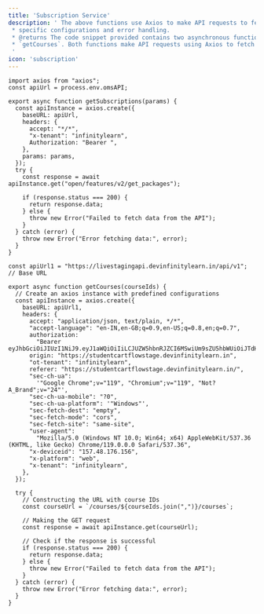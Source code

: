 ```yaml
---
title: 'Subscription Service'
description: ' The above functions use Axios to make API requests to fetch subscriptions and courses data with
 * specific configurations and error handling.
 * @returns The code snippet provided contains two asynchronous functions: `getSubscriptions` and
 * `getCourses`. Both functions make API requests using Axios to fetch data from different endpoints.
 '
icon: 'subscription'
---
```


```
import axios from "axios";
const apiUrl = process.env.omsAPI;

export async function getSubscriptions(params) {
  const apiInstance = axios.create({
    baseURL: apiUrl,
    headers: {
      accept: "*/*",
      "x-tenant": "infinitylearn",
      Authorization: "Bearer ",
    },
    params: params,
  });
  try {
    const response = await apiInstance.get("open/features/v2/get_packages");

    if (response.status === 200) {
      return response.data;
    } else {
      throw new Error("Failed to fetch data from the API");
    }
  } catch (error) {
    throw new Error("Error fetching data:", error);
  }
}

const apiUrl1 = "https://livestagingapi.devinfinitylearn.in/api/v1"; // Base URL

export async function getCourses(courseIds) {
  // Create an axios instance with predefined configurations
  const apiInstance = axios.create({
    baseURL: apiUrl1,
    headers: {
      accept: "application/json, text/plain, */*",
      "accept-language": "en-IN,en-GB;q=0.9,en-US;q=0.8,en;q=0.7",
      authorization:
        "Bearer eyJhbGciOiJIUzI1NiJ9.eyJ1aWQiOiIiLCJUZW5hbnRJZCI6MSwiUm9sZU5hbWUiOiJTdHVkZW50IiwiREJJZCI6IjQ4MTAyMzgiLCJGaXJzdE5hbWUiOiJ0IiwiVGVuYW50Q29kZSI6ImluZmluaXR5bGVhcm4iLCJMYXN0TmFtZSI6InYiLCJleHAiOjE2OTk3MTAzMjIsIlJvbGVJZCI6IjEiLCJpYXQiOjE2OTk2MjM5MjJ9.dMvI4Mnt_GjCYX97x2bmyq8q93FhXoAf9njkVqN35Bo",
      origin: "https://studentcartflowstage.devinfinitylearn.in",
      "ot-tenant": "infinitylearn",
      referer: "https://studentcartflowstage.devinfinitylearn.in/",
      "sec-ch-ua":
        '"Google Chrome";v="119", "Chromium";v="119", "Not?A_Brand";v="24"',
      "sec-ch-ua-mobile": "?0",
      "sec-ch-ua-platform": '"Windows"',
      "sec-fetch-dest": "empty",
      "sec-fetch-mode": "cors",
      "sec-fetch-site": "same-site",
      "user-agent":
        "Mozilla/5.0 (Windows NT 10.0; Win64; x64) AppleWebKit/537.36 (KHTML, like Gecko) Chrome/119.0.0.0 Safari/537.36",
      "x-deviceid": "157.48.176.156",
      "x-platform": "web",
      "x-tenant": "infinitylearn",
    },
  });

  try {
    // Constructing the URL with course IDs
    const courseUrl = `/courses/${courseIds.join(",")}/courses`;

    // Making the GET request
    const response = await apiInstance.get(courseUrl);

    // Check if the response is successful
    if (response.status === 200) {
      return response.data;
    } else {
      throw new Error("Failed to fetch data from the API");
    }
  } catch (error) {
    throw new Error("Error fetching data:", error);
  }
}

```